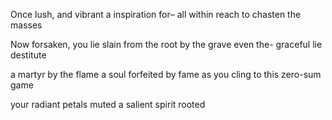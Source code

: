 Once lush, and vibrant
a inspiration for–
all within reach
to chasten the masses

Now forsaken, you lie
slain from the root
by the grave even the-
graceful lie destitute

a martyr by the flame
a soul forfeited by fame
as you cling to this
zero-sum game

your radiant petals
muted
a salient spirit
rooted